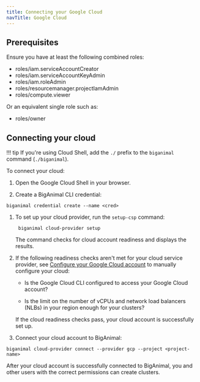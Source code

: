 ```yaml
---
title: Connecting your Google Cloud
navTitle: Google Cloud
---
```


## Prerequisites

Ensure you have at least the following combined roles:
- roles/iam.serviceAccountCreator
- roles/iam.serviceAccountKeyAdmin
- roles/iam.roleAdmin
- roles/resourcemanager.projectIamAdmin
- roles/compute.viewer

Or an equivalent single role such as:
- roles/owner

## Connecting your cloud

!!! tip
    If you're using Cloud Shell, add the `./` prefix to the `biganimal` command (`./biganimal`).
    
To connect your cloud:

1. Open the Google Cloud Shell in your browser.

1.  Create a BigAnimal CLI credential:

   ```shell
   biganimal credential create --name <cred> 
   ```

1. To set up your cloud provider, run the `setup-csp` command:

   ```shell
    biganimal cloud-provider setup  
   ```
   The command checks for cloud account readiness and displays the results. 

1. If the following readiness checks aren't met for your cloud service provider, see [Configure your Google Cloud account](/biganimal/release/getting_started/preparing_cloud_account/preparing_gcp/#configure-your-gcp-account) to manually configure your cloud:

   - Is the Google Cloud CLI configured to access your Google Cloud account?

   - Is the limit on the number of vCPUs and network load balancers (NLBs) in your region enough for your clusters?

   If the cloud readiness checks pass, your cloud account is successfully set up. 
   
1.  Connect your cloud account to BigAnimal:

   ```shell
   biganimal cloud-provider connect --provider gcp --project <project-name>
   ```
 After your cloud account is successfully connected to BigAnimal, you and other users with the correct permissions can create clusters.